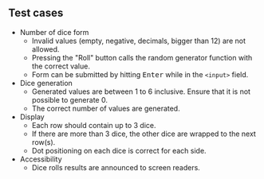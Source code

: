 ## Test cases

- Number of dice form
  - Invalid values (empty, negative, decimals, bigger than 12) are not allowed.
  - Pressing the "Roll" button calls the random generator function with the correct value.
  - Form can be submitted by hitting <kbd>Enter</kbd> while in the `<input>` field.
- Dice generation
  - Generated values are between 1 to 6 inclusive. Ensure that it is not possible to generate 0.
  - The correct number of values are generated.
- Display
  - Each row should contain up to 3 dice.
  - If there are more than 3 dice, the other dice are wrapped to the next row(s).
  - Dot positioning on each dice is correct for each side.
- Accessibility
  - Dice rolls results are announced to screen readers.
